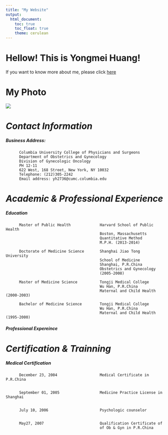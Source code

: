 ```yaml
---
title: "My Website"
output: 
  html_document:
    toc: true
    toc_float: true
    theme: cerulean
---
```


# Hellow! This is Yongmei Huang!

If you want to know more about me, please click [here](about.html)

# My Photo
![](image/flower.jpg)

# *Contact Information*
##### _Business Address:_
          
          Columbia University College of Physicians and Surgeons
          Department of Obstetrics and Gynecology
          Division of Gynecologic Oncology
          PH 12-11
          622 West, 168 Street, New York, NY 10032
          Telephone: (212)305-2242
          Email address: yh2736@cumc.columbia.edu                                                                               

# *Academic & Professional Experience*

##### _Education_
          Master of Public Health             Harvard School of Public Health
                                              Boston, Massachusetts
                                              Quantitative Method
                                              M.P.H. (2013-2014)

          Doctorate of Medicine Science       Shanghai Jiao Tong University
                                              School of Medicine
                                              Shanghai, P.R.China
                                              Obstetrics and Gynecology
                                              (2005-2008)

          Master of Medicine Science          Tongji Medical College
                                              Wu Han, P.R.China
                                              Maternal and Child Health (2000-2003)

          Bachelor of Medicine Science        Tongji Medical College
                                              Wu Han, P.R.China
                                              Maternal and Child Health (1995-2000)



##### _Professional Expereince_


# *Certification & Trainning*

##### _Medical Certification_

          December 23, 2004                   Medical Certificate in P.R.China
                                              

          September 01, 2005                  Medicine Practice License in Shanghai
                                              
                                              
          July 10, 2006                       Psychologic counselor
                                              

          May27, 2007                         Qualification Certificate of  
                                              of Ob & Gyn in P.R.China
                                              
                                              



